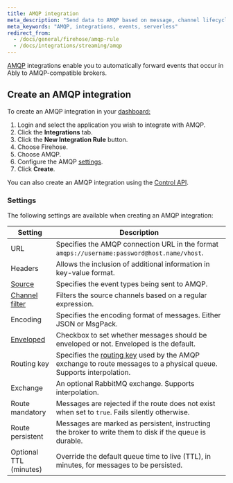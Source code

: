 ```yaml
---
title: AMQP integration
meta_description: "Send data to AMQP based on message, channel lifecycle, channel occupancy, and presence events."
meta_keywords: "AMQP, integrations, events, serverless"
redirect_from:
  - /docs/general/firehose/amqp-rule
  - /docs/integrations/streaming/amqp
---
```


[AMQP](https://www.amqp.org) integrations enable you to automatically forward events that occur in Ably to AMQP-compatible brokers.

## Create an AMQP integration <a id="create"/>

To create an AMQP integration in your [dashboard:](https://ably.com/dashboard/any)

1. Login and select the application you wish to integrate with AMQP.
2. Click the **Integrations** tab.
3. Click the **New Integration Rule** button.
4. Choose Firehose.
5. Choose AMQP.
6. Configure the AMQP [settings](#settings).
7. Click **Create**.

You can also create an AMQP integration using the [Control API](/docs/platform/account/control-api).

### Settings <a id="settings"/>

The following settings are available when creating an AMQP integration:

| Setting | Description |
| ------- | ----------- |
| URL | Specifies the AMQP connection URL in the format `amqps://username:password@host.name/vhost`. |
| Headers | Allows the inclusion of additional information in key-value format. |
| [Source](/docs/integrations/streaming#sources) | Specifies the event types being sent to AMQP. |
| [Channel filter](/docs/integrations/streaming#filter) | Filters the source channels based on a regular expression. |
| Encoding | Specifies the encoding format of messages. Either JSON or MsgPack. |
| [Enveloped](/docs/integrations/streaming#enveloped) | Checkbox to set whether messages should be enveloped or not. Enveloped is the default. |
| Routing key | Specifies the [routing key](/messages#routing) used by the AMQP exchange to route messages to a physical queue. Supports interpolation. |
| Exchange | An optional RabbitMQ exchange. Supports interpolation. |
| Route mandatory | Messages are rejected if the route does not exist when set to `true`. Fails silently otherwise. |
| Route persistent | Messages are marked as persistent, instructing the broker to write them to disk if the queue is durable. |
| Optional TTL (minutes) | Override the default queue time to live (TTL), in minutes, for messages to be persisted. |

